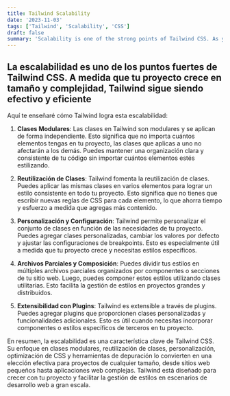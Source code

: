 ```yaml
---
title: Tailwind Scalability
date: '2023-11-03'
tags: ['Tailwind', 'Scalability', 'CSS']
draft: false
summary: 'Scalability is one of the strong points of Tailwind CSS. As your project grows in size and complexity, Tailwind remains effective and efficient'
---
```


## La escalabilidad es uno de los puntos fuertes de Tailwind CSS. A medida que tu proyecto crece en tamaño y complejidad, Tailwind sigue siendo efectivo y eficiente

Aquí te enseñaré cómo Tailwind logra esta escalabilidad:

1. **Clases Modulares**: Las clases en Tailwind son modulares y se aplican de forma independiente. Esto significa que no importa cuántos elementos tengas en tu proyecto, las clases que aplicas a uno no afectarán a los demás. Puedes mantener una organización clara y consistente de tu código sin importar cuántos elementos estés estilizando.

2. **Reutilización de Clases**: Tailwind fomenta la reutilización de clases. Puedes aplicar las mismas clases en varios elementos para lograr un estilo consistente en todo tu proyecto. Esto significa que no tienes que escribir nuevas reglas de CSS para cada elemento, lo que ahorra tiempo y esfuerzo a medida que agregas más contenido.

3. **Personalización y Configuración**: Tailwind permite personalizar el conjunto de clases en función de las necesidades de tu proyecto. Puedes agregar clases personalizadas, cambiar los valores por defecto y ajustar las configuraciones de breakpoints. Esto es especialmente útil a medida que tu proyecto crece y necesitas estilos específicos.

4. **Archivos Parciales y Composición**: Puedes dividir tus estilos en múltiples archivos parciales organizados por componentes o secciones de tu sitio web. Luego, puedes componer estos estilos utilizando clases utilitarias. Esto facilita la gestión de estilos en proyectos grandes y distribuidos.

5. **Extensibilidad con Plugins**: Tailwind es extensible a través de plugins. Puedes agregar plugins que proporcionen clases personalizadas y funcionalidades adicionales. Esto es útil cuando necesitas incorporar componentes o estilos específicos de terceros en tu proyecto.

En resumen, la escalabilidad es una característica clave de Tailwind CSS. Su enfoque en clases modulares, reutilización de clases, personalización, optimización de CSS y herramientas de depuración lo convierten en una elección efectiva para proyectos de cualquier tamaño, desde sitios web pequeños hasta aplicaciones web complejas. Tailwind está diseñado para crecer con tu proyecto y facilitar la gestión de estilos en escenarios de desarrollo web a gran escala.